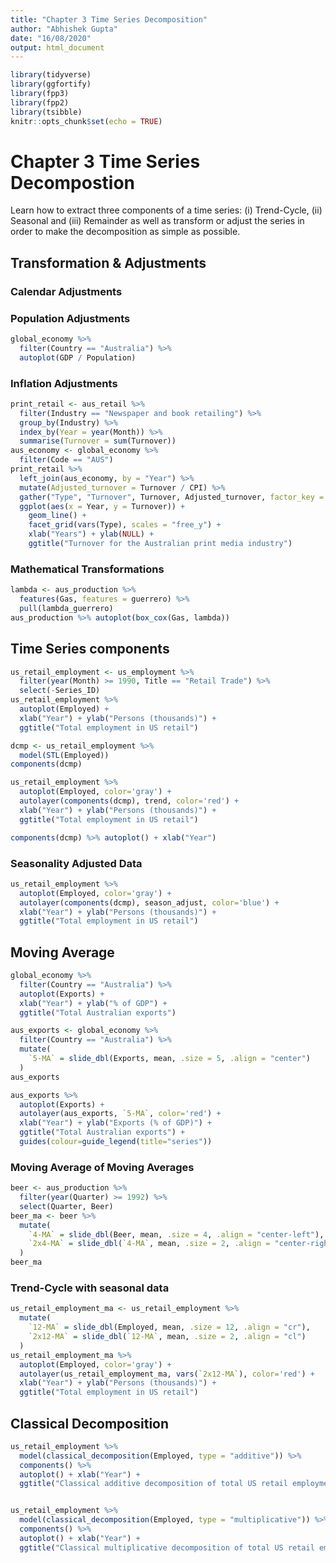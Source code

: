 ```yaml
---
title: "Chapter 3 Time Series Decomposition"
author: "Abhishek Gupta"
date: "16/08/2020"
output: html_document
---
```


```r
library(tidyverse)
library(ggfortify)
library(fpp3)
library(fpp2)
library(tsibble)
knitr::opts_chunk$set(echo = TRUE)
```

# Chapter 3 Time Series Decompostion

Learn how to extract three components of a time series: (i) Trend-Cycle, (ii) Seasonal and (iii) Remainder as well as transform or adjust the series in order to make the decomposition as simple as possible.\n

## Transformation & Adjustments

### Calendar Adjustments
### Population Adjustments

```r
global_economy %>%
  filter(Country == "Australia") %>%
  autoplot(GDP / Population)
```


### Inflation Adjustments


```r
print_retail <- aus_retail %>%
  filter(Industry == "Newspaper and book retailing") %>%
  group_by(Industry) %>%
  index_by(Year = year(Month)) %>%
  summarise(Turnover = sum(Turnover))
aus_economy <- global_economy %>%
  filter(Code == "AUS")
print_retail %>%
  left_join(aus_economy, by = "Year") %>%
  mutate(Adjusted_turnover = Turnover / CPI) %>%
  gather("Type", "Turnover", Turnover, Adjusted_turnover, factor_key = TRUE) %>%
  ggplot(aes(x = Year, y = Turnover)) +
    geom_line() +
    facet_grid(vars(Type), scales = "free_y") +
    xlab("Years") + ylab(NULL) +
    ggtitle("Turnover for the Australian print media industry")
```

### Mathematical Transformations
```r
lambda <- aus_production %>%
  features(Gas, features = guerrero) %>%
  pull(lambda_guerrero)
aus_production %>% autoplot(box_cox(Gas, lambda))
```

## Time Series components

```r
us_retail_employment <- us_employment %>%
  filter(year(Month) >= 1990, Title == "Retail Trade") %>%
  select(-Series_ID)
us_retail_employment %>%
  autoplot(Employed) +
  xlab("Year") + ylab("Persons (thousands)") +
  ggtitle("Total employment in US retail")
```
```r
dcmp <- us_retail_employment %>%
  model(STL(Employed))
components(dcmp)
```
```r
us_retail_employment %>%
  autoplot(Employed, color='gray') +
  autolayer(components(dcmp), trend, color='red') +
  xlab("Year") + ylab("Persons (thousands)") +
  ggtitle("Total employment in US retail")
```
```r
components(dcmp) %>% autoplot() + xlab("Year")
```

### Seasonality Adjusted Data
```r
us_retail_employment %>%
  autoplot(Employed, color='gray') +
  autolayer(components(dcmp), season_adjust, color='blue') +
  xlab("Year") + ylab("Persons (thousands)") +
  ggtitle("Total employment in US retail")
```

## Moving Average

```r
global_economy %>%
  filter(Country == "Australia") %>%
  autoplot(Exports) +
  xlab("Year") + ylab("% of GDP") +
  ggtitle("Total Australian exports")
```
```r
aus_exports <- global_economy %>%
  filter(Country == "Australia") %>%
  mutate(
    `5-MA` = slide_dbl(Exports, mean, .size = 5, .align = "center")
  )
aus_exports
```

```r
aus_exports %>%
  autoplot(Exports) +
  autolayer(aus_exports, `5-MA`, color='red') +
  xlab("Year") + ylab("Exports (% of GDP)") +
  ggtitle("Total Australian exports") +
  guides(colour=guide_legend(title="series"))
```

### Moving Average of Moving Averages

```r
beer <- aus_production %>%
  filter(year(Quarter) >= 1992) %>%
  select(Quarter, Beer)
beer_ma <- beer %>%
  mutate(
    `4-MA` = slide_dbl(Beer, mean, .size = 4, .align = "center-left"),
    `2x4-MA` = slide_dbl(`4-MA`, mean, .size = 2, .align = "center-right")
  )
beer_ma
```
### Trend-Cycle with seasonal data

```r
us_retail_employment_ma <- us_retail_employment %>%
  mutate(
    `12-MA` = slide_dbl(Employed, mean, .size = 12, .align = "cr"),
    `2x12-MA` = slide_dbl(`12-MA`, mean, .size = 2, .align = "cl")
  )
us_retail_employment_ma %>%
  autoplot(Employed, color='gray') +
  autolayer(us_retail_employment_ma, vars(`2x12-MA`), color='red') +
  xlab("Year") + ylab("Persons (thousands)") +
  ggtitle("Total employment in US retail")
```

## Classical Decomposition

```r
us_retail_employment %>%
  model(classical_decomposition(Employed, type = "additive")) %>%
  components() %>%
  autoplot() + xlab("Year") +
  ggtitle("Classical additive decomposition of total US retail employment")


us_retail_employment %>%
  model(classical_decomposition(Employed, type = "multiplicative")) %>%
  components() %>%
  autoplot() + xlab("Year") +
  ggtitle("Classical multiplicative decomposition of total US retail employment")
```

